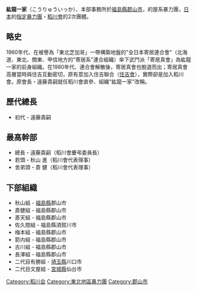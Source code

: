 '''紘龍一家'''（こうりゅういっか）、本部事務所於[[福島縣|福島縣]][[郡山市|郡山市]]，的屋系暴力團，[[日本|日本]]的[[指定暴力團|指定暴力團]]・[[稻川會|稻川會]]的2次團體。

==略史==

1960年代、在被譽為「東北芝加哥」一帶構築地盤的"全日本寄居連合會"（北海道、東北、關東、甲信地方的"寄居系"連合組織）傘下武鬥派「寄居真會」為紘龍一家的前身組織。在1980年代、連合會解散後，寄居真會也脫退而出；寄居真會高層當時與住吉互動密切，原有意加入住吉聯合（[[住吉會|住吉會]]），實際卻是加入稻川會。原會長・遠藤貴嗣就任稻川會直參、組織"紘龍一家"改稱。

==歷代總長==

*初代 - 遠藤貴嗣

==最高幹部==

* 總長・遠藤貴嗣（稻川會慶弔委員長）
* 若頭・秋山 進（稻川會代表理事）
* 舍弟頭・斎 健（稻川會代表理事）


==下部組織==

*秋山組 - [[福島縣|福島縣]]郡山市
*斎健組 - 福島縣郡山市
*斎天組 - 福島縣郡山市
*佐久間組 - 福島縣須賀川市
*梅本組 - 福島縣郡山市
*箭内組 - 福島縣郡山市
*古川組 - 福島縣郡山市
*長澤組 - 福島縣郡山市
*二代目有勝組 - [[埼玉縣|埼玉縣]]川口市
*二代目文屋組 - [[宮城縣|宮城縣]]仙台市


{{DEFAULTSORT:Hiroshi ryū ikka}}
[[Category:稻川会|Category:稻川会]]
[[Category:東北地區暴力團|Category:東北地區暴力團]]
[[Category:郡山市|Category:郡山市]]



{{Japan-org-stub}}